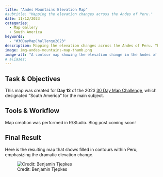 ```yaml
---
title: "Andes Mountains Elevation Map"
#subtitle: "Mapping the elevation changes across the Andes of Peru."
date: 11/12/2023
categories:
  - Map Gallery
  - South America
keywords:
  - "#30DayMapChallenge2023"
description: Mapping the elevation changes across the Andes of Peru. This contour map shows the elevation changes across the Peruvean Andes. Produced using R within the RStudio environment.
image: img-andes-mountains-map-thumb.png
image-alt: "A contour map showing the elevation change in the Andes of Peru"
# aliases:
---
```


## Task & Objectives

This map was created for **Day 12** of the 2023 [30 Day Map Challenge](https://30daymapchallenge.com/), which designated "South America" for the main subject.

## Tools & Workflow

Map creation was performed in R/Studio. Blog post coming soon!

## Final Result

Here is the resulting map that shows filled in contours within Peru, emphasizing the dramatic elevation change.

![Credit: Benjamin Tjepkes](img-andes-mountains-map.png)